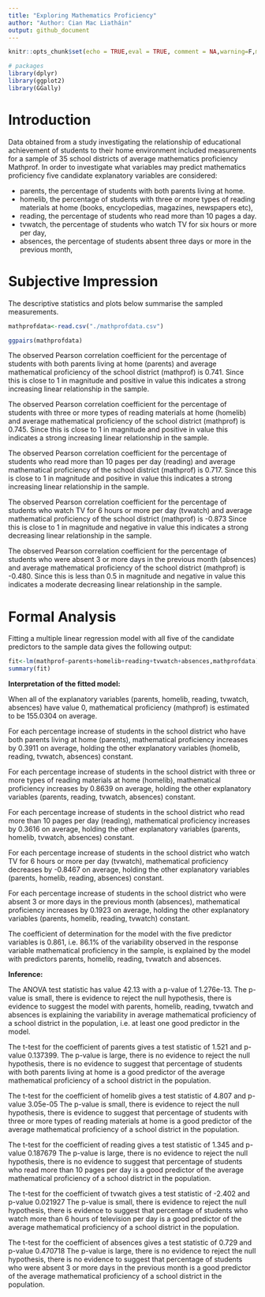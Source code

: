```yaml
---
title: "Exploring Mathematics Proficiency"
author: "Author: Cian Mac Liatháin"
output: github_document
---
```


```r
knitr::opts_chunk$set(echo = TRUE,eval = TRUE, comment = NA,warning=F,message=F)

```

```r
# packages
library(dplyr)
library(ggplot2)
library(GGally)

```



# Introduction

Data obtained from a study investigating the relationship of educational achievement of students to their home environment included measurements for a sample of 35 school districts of average mathematics proficiency Mathprof. In order to investigate what variables may predict mathematics proficiency five candidate explanatory variables are considered:

* parents, the percentage of students with both parents living at home.
* homelib, the percentage of students with three or more types of reading materials at home
(books, encyclopedias, magazines, newspapers etc),
* reading, the percentage of students who read more than 10 pages a day.
* tvwatch, the percentage of students who watch TV for six hours or more per day,
* absences, the percentage of students absent three days or more in the previous month,




# Subjective Impression

The descriptive statistics and plots below summarise the sampled measurements.


```r
mathprofdata<-read.csv("./mathprofdata.csv")
```



```r

ggpairs(mathprofdata)

```


The observed Pearson correlation coefficient for the percentage of students with both parents living at home (parents) and average mathematical proficiency of the school district (mathprof) is 0.741. Since this is close to 1 in magnitude and positive in value this indicates a strong increasing linear relationship in the sample.

The observed Pearson correlation coefficient for the percentage of students with three or more types of reading materials at home (homelib) and average mathematical proficiency of the school district (mathprof) is 0.745. Since this is close to 1 in magnitude and positive in value this indicates a strong increasing linear relationship in the sample.

The observed Pearson correlation coefficient for the percentage of students who read more than 10 pages per day (reading) and average mathematical proficiency of the school district (mathprof) is 0.717. Since this is close to 1 in magnitude and positive in value this indicates a strong increasing linear relationship in the sample.

The observed Pearson correlation coefficient for the percentage of students who watch TV for 6 hours or more per day (tvwatch) and average mathematical proficiency of the school district (mathprof) is -0.873 Since this is close to 1 in magnitude and negative in value this indicates a strong decreasing linear relationship in the sample.

The observed Pearson correlation coefficient for the percentage of students who were absent 3 or more days in the previous month (absences) and average mathematical proficiency of the school district (mathprof) is -0.480. Since this is less than 0.5 in magnitude and negative in value this indicates a moderate decreasing linear relationship in the sample.

\newpage
# Formal Analysis 

Fitting a multiple linear regression model with all five of the candidate predictors to the sample data gives the following output:

```r
fit<-lm(mathprof~parents+homelib+reading+tvwatch+absences,mathprofdata)
summary(fit)
```


**Interpretation of the fitted model:**

When all of the explanatory variables (parents, homelib, reading, tvwatch, absences) have value 0, mathematical proficiency (mathprof) is estimated to be 155.0304 on average.  

For each percentage increase of students in the school district who have both parents living at home (parents), mathematical proficiency increases by 0.3911 on average, holding the other explanatory variables (homelib, reading, tvwatch, absences) constant.

For each percentage increase of students in the school district with three or more types of reading materials at home (homelib), mathematical proficiency increases by 0.8639 on average, holding the other explanatory variables (parents, reading, tvwatch, absences) constant.

For each percentage increase of students in the school district who read more than 10 pages per day (reading), mathematical proficiency increases by 0.3616 on average, holding the other explanatory variables (parents, homelib, tvwatch, absences) constant.

For each percentage increase of students in the school district who watch TV for 6 hours or more per day (tvwatch), mathematical proficiency decreases by -0.8467 on average, holding the other explanatory variables (parents, homelib, reading, absences) constant.

For each percentage increase of students in the school district who were absent 3 or more days in the previous month (absences), mathematical proficiency increases by 0.1923 on average, holding the other explanatory variables (parents, homelib, reading, tvwatch) constant.

The coefficient of determination for the model with the five predictor variables is 0.861, i.e. 86.1% of the variability observed in the response variable mathematical proficiency in the sample, is explained by the model with predictors parents, homelib, reading, tvwatch and absences.


**Inference:** 

The ANOVA test statistic has value 42.13 with a p-value of 1.276e-13. The p-value is small, there is evidence to reject the null hypothesis, there is evidence to suggest the model with parents, homelib, reading, tvwatch and absences is explaining the variability in average mathematical proficiency of a school district in the population, i.e. at least one good predictor in the model.
 
The t-test for the coefficient of parents gives a test statistic of 1.521 and p-value 0.137399. The p-value is large, there is no evidence to reject the null hypothesis, there is no evidence to suggest that percentage of students with both parents living at home is a good predictor of the average mathematical proficiency of a school district in the population.

The t-test for the coefficient of homelib gives a test statistic of 4.807 and p-value 3.05e-05 The p-value is small, there is evidence to reject the null hypothesis, there is evidence to suggest that percentage of students with three or more types of reading materials at home is a good predictor of the average mathematical proficiency of a school district in the population.

The t-test for the coefficient of reading gives a test statistic of 1.345 and p-value 0.187679 The p-value is large, there is no evidence to reject the null hypothesis, there is no evidence to suggest that percentage of students who read more than 10 pages per day is a good predictor of the average mathematical proficiency of a school district in the population.

The t-test for the coefficient of tvwatch gives a test statistic of -2.402 and p-value 0.021927 The p-value is small, there is evidence to reject the null hypothesis, there is evidence to suggest that percentage of students who watch more than 6 hours of television per day is a good predictor of the average mathematical proficiency of a school district in the population.

The t-test for the coefficient of absences gives a test statistic of 0.729 and p-value 0.470718 The p-value is large, there is no evidence to reject the null hypothesis, there is no evidence to suggest that percentage of students who were absent 3 or more days in the previous month is a good predictor of the average mathematical proficiency of a school district in the population.
